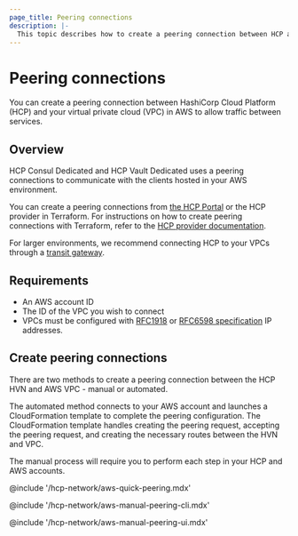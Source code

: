 ```yaml
---
page_title: Peering connections
description: |-
  This topic describes how to create a peering connection between HCP and your virtual private cloud (VPC) in AWS.
---
```


# Peering connections

You can create a peering connection between HashiCorp Cloud Platform (HCP) and
your virtual private cloud (VPC) in AWS to allow traffic between services.

## Overview

HCP Consul Dedicated and HCP Vault Dedicated uses a peering connections to communicate with the clients
hosted in your AWS environment.

You can create a peering connections from [the HCP Portal](https://portal.cloud.hashicorp.com/) or the
HCP provider in Terraform. For instructions on how to create peering connections
with Terraform, refer to the [HCP provider
documentation](https://registry.terraform.io/providers/hashicorp/hcp/latest/docs/resources/aws_network_peering).

For larger environments, we recommend connecting HCP to your VPCs through a [transit
gateway](/hcp/docs/hcp/network/hvn-aws/tgw-attach).

## Requirements

- An AWS account ID
- The ID of the VPC you wish to connect
- VPCs must be configured with [RFC1918](https://datatracker.ietf.org/doc/html/rfc1918) or [RFC6598 specification](https://datatracker.ietf.org/doc/html/rfc6598) IP addresses.

## Create peering connections

There are two methods to create a peering connection between the HCP HVN and AWS VPC - manual or automated.

The automated method connects to your AWS account and launches a CloudFormation template to complete the peering configuration.
The CloudFormation template handles creating the peering request, accepting the peering request, and creating the
necessary routes between the HVN and VPC.

The manual process will require you to perform each step in your HCP and AWS accounts.

<Tabs>
<Tab heading="Quick peering">

@include '/hcp-network/aws-quick-peering.mdx'

</Tab>
<Tab heading="Manual peering using AWS CLI">

@include '/hcp-network/aws-manual-peering-cli.mdx'

</Tab>
<Tab heading="Manual peering using AWS UI">

@include '/hcp-network/aws-manual-peering-ui.mdx'

</Tab>
</Tabs>